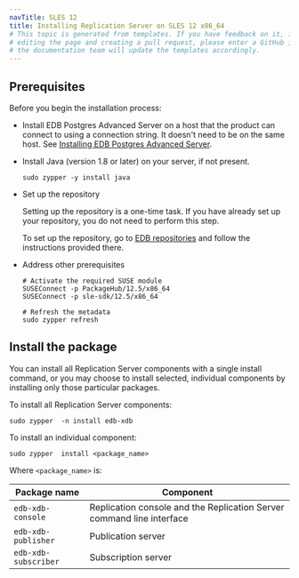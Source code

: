 ```yaml
---
navTitle: SLES 12
title: Installing Replication Server on SLES 12 x86_64
# This topic is generated from templates. If you have feedback on it, instead of
# editing the page and creating a pull request, please enter a GitHub issue and
# the documentation team will update the templates accordingly.
---
```


## Prerequisites

Before you begin the installation process:

- Install EDB Postgres Advanced Server on a host that the product can connect to using a connection string. It doesn't need to be on the same host. See [Installing EDB Postgres Advanced Server](/epas/latest/epas_inst_linux).

- Install Java (version 1.8 or later) on your server, if not present.

  ```shell
  sudo zypper -y install java
  ```

- Set up the repository

  Setting up the repository is a one-time task. If you have already set up your repository, you do not need to perform this step.

  To set up the repository, go to [EDB repositories](https://www.enterprisedb.com/repos-downloads) and follow the instructions provided there.

- Address other prerequisites

  ```shell
  # Activate the required SUSE module
  SUSEConnect -p PackageHub/12.5/x86_64
  SUSEConnect -p sle-sdk/12.5/x86_64

  # Refresh the metadata
  sudo zypper refresh
  ```

## Install the package

You can install all Replication Server components with a single install command, or you may choose to install selected, individual components by installing only those particular packages.

To install all Replication Server components:

```shell
sudo zypper  -n install edb-xdb
```

To install an individual component:

```shell
sudo zypper  install <package_name>
```

Where `<package_name>` is:

| Package name         | Component                                                             |
| -------------------- | --------------------------------------------------------------------- |
| `edb-xdb-console`    | Replication console and the Replication Server command line interface |
| `edb-xdb-publisher`  | Publication server                                                    |
| `edb-xdb-subscriber` | Subscription server                                                   |
